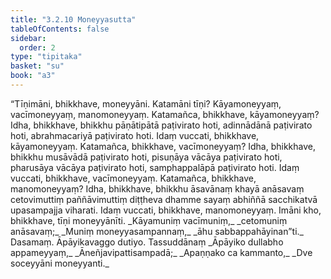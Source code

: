 ```yaml
---
title: "3.2.10 Moneyyasutta"
tableOfContents: false
sidebar:
  order: 2
type: "tipitaka"
basket: "su"
book: "a3"
---
```



<DynamicBreadcrumb />

<Division number="123" book="a3" bookNo="15" page="276">

<Paragraph number="953" book="a3">
“Tīṇimāni, bhikkhave, moneyyāni. Katamāni tīṇi? Kāyamoneyyaṃ, vacīmoneyyaṃ, manomoneyyaṃ. Katamañca, bhikkhave, kāyamoneyyaṃ? Idha, bhikkhave, bhikkhu pāṇātipātā paṭivirato hoti, adinnādānā paṭivirato hoti, abrahmacariyā paṭivirato hoti. Idaṃ vuccati, bhikkhave, kāyamoneyyaṃ.
</Paragraph>

<Paragraph number="954" book="a3">
Katamañca, bhikkhave, vacīmoneyyaṃ? Idha, bhikkhave, bhikkhu musāvādā paṭivirato hoti, pisuṇāya vācāya paṭivirato hoti, pharusāya vācāya paṭivirato hoti, samphappalāpā paṭivirato hoti. Idaṃ vuccati, bhikkhave, vacīmoneyyaṃ.
</Paragraph>

<Paragraph number="955" book="a3">
Katamañca, bhikkhave, manomoneyyaṃ? Idha, bhikkhave, bhikkhu āsavānaṃ khayā anāsavaṃ cetovimuttiṃ paññāvimuttiṃ diṭṭheva dhamme sayaṃ abhiññā sacchikatvā upasampajja viharati. Idaṃ vuccati, bhikkhave, manomoneyyaṃ. Imāni kho, bhikkhave, tīṇi moneyyānīti.
</Paragraph>

<Paragraph number="956" type="verses" book="a3">
_Kāyamuniṃ vacīmuniṃ,_  
_cetomuniṃ anāsavaṃ;_  
_Muniṃ moneyyasampannaṃ,_  
_āhu sabbappahāyinan”ti._  


</Paragraph>
</Division>

<Paragraph number="957" type="center" book="a3">
Dasamaṃ.



</Paragraph>

<Paragraph number="958" type="center" book="a3">
Āpāyikavaggo dutiyo.



</Paragraph>

<Paragraph number="959" type="center" book="a3">
Tassuddānaṃ


</Paragraph>

<Paragraph number="960" type="verses" book="a3">
_Āpāyiko dullabho appameyyaṃ,_  
_Āneñjavipattisampadā;_  
_Apaṇṇako ca kammanto,_  
_Dve soceyyāni moneyyanti._
</Paragraph>